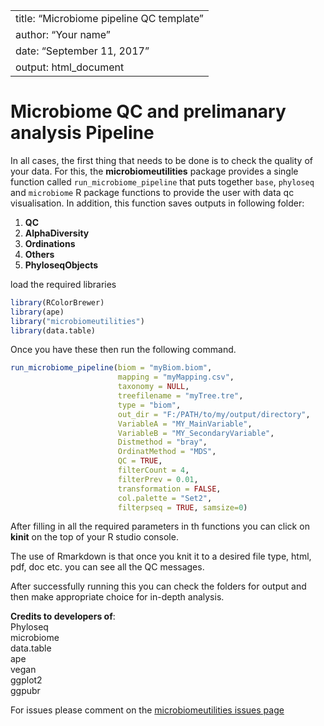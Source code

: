 
---
title: "Microbiome pipeline QC template"  
author: "Your name"  
date: "September 11, 2017"  
output: html_document  
---

# Microbiome QC and prelimanary analysis Pipeline  

In all cases, the first thing that needs to be done is to check the quality of your data. For this, the **microbiomeutilities** package provides a single function called `run_microbiome_pipeline` that puts together `base`, `phyloseq` and `microbiome` R package functions to provide the user with data qc visualisation. In addition, this function saves outputs in following folder:  

1. **QC**  
2. **AlphaDiversity**  
3. **Ordinations**  
4. **Others**  
5. **PhyloseqObjects**  

load the required libraries
```r
library(RColorBrewer)
library(ape)
library("microbiomeutilities")
library(data.table)

```

Once you have these then run the following command.  
```r


run_microbiome_pipeline(biom = "myBiom.biom",
                        mapping = "myMapping.csv",
                        taxonomy = NULL,
                        treefilename = "myTree.tre",
                        type = "biom",
                        out_dir = "F:/PATH/to/my/output/directory",
                        VariableA = "MY_MainVariable",
                        VariableB = "MY_SecondaryVariable",
                        Distmethod = "bray",
                        OrdinatMethod = "MDS",
                        QC = TRUE,
                        filterCount = 4,
                        filterPrev = 0.01,
                        transformation = FALSE,
                        col.palette = "Set2",
                        filterpseq = TRUE, samsize=0)

```

After filling in all the required parameters in th functions you can click on **kinit** on the top of your R studio console.  

The use of Rmarkdown is that once you knit it to a desired file type, html, pdf, doc etc. you can see all the QC messages.   

After successfully running this you can check the folders for output and then make appropriate choice for in-depth analysis.  

**Credits to developers of**:  
Phyloseq  
microbiome  
data.table  
ape  
vegan  
ggplot2  
ggpubr  

For issues please comment on the [microbiomeutilities issues page](https://github.com/microsud/microbiomeutilities/issues)  




